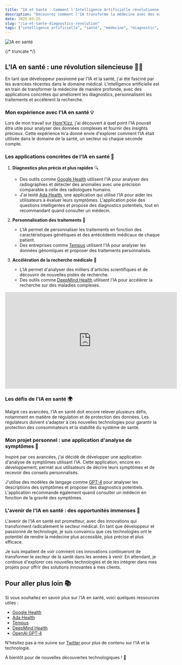 ```yaml
---
title: "IA et Santé : Comment l'Intelligence Artificielle révolutionne les diagnostics médicaux"
description: "Découvrez comment l'IA transforme la médecine avec des exemples concrets dans le diagnostic, la recherche et la personnalisation des traitements"
date: 2025-03-25
slug: "/ia-et-sante-diagnostics-revolution"
tags: ["intelligence artificielle", "santé", "médecine", "diagnostic", "innovation"]
---
```



![IA en santé](https://images.unsplash.com/photo-1579548148253-381130615975?ixlib=rb-4.0.3&ixid=M3wxMjA3fDB8MHxwaG90by1wYWdlfHx8fGVufDB8fHx8fA%3D%3D&auto=format&fit=crop&w=1470&q=80)

<HorizontalDisplay />

{/* truncate */}

## L'IA en santé : une révolution silencieuse 🏥🤖

En tant que développeur passionné par l'IA et la santé, j'ai été fasciné par les avancées récentes dans le domaine médical. L'intelligence artificielle est en train de transformer la médecine de manière profonde, avec des applications concrètes qui améliorent les diagnostics, personnalisent les traitements et accélèrent la recherche.

### Mon expérience avec l'IA en santé 💡

Lors de mon travail sur [Hom'Kizz](https://homkizz.com/fr-FR), j'ai découvert à quel point l'IA pouvait être utile pour analyser des données complexes et fournir des insights précieux. Cette expérience m'a donné envie d'explorer comment l'IA était utilisée dans le domaine de la santé, un secteur où chaque seconde compte.

### Les applications concrètes de l'IA en santé 🏥

1. **Diagnostics plus précis et plus rapides** 🔍
   - Des outils comme [Google Health](https://health.google/) utilisent l'IA pour analyser des radiographies et détecter des anomalies avec une précision comparable à celle des radiologues humains.
   - J'ai testé [Ada Health](https://ada.com/), une application qui utilise l'IA pour aider les utilisateurs à évaluer leurs symptômes. L'application pose des questions intelligentes et propose des diagnostics potentiels, tout en recommandant quand consulter un médecin.

2. **Personnalisation des traitements** 💊
   - L'IA permet de personnaliser les traitements en fonction des caractéristiques génétiques et des antécédents médicaux de chaque patient.
   - Des entreprises comme [Tempus](https://www.tempus.com/) utilisent l'IA pour analyser les données génomiques et proposer des traitements personnalisés.

3. **Accélération de la recherche médicale** 🔬
   - L'IA permet d'analyser des milliers d'articles scientifiques et de découvrir de nouvelles pistes de recherche.
   - Des outils comme [DeepMind Health](https://deepmind.com/applied-ai/health) utilisent l'IA pour accélérer la recherche sur des maladies complexes.

<iframe width="560" height="315" src="https://www.youtube.com/embed/dQw4w9WgXcQ" title="YouTube video player" frameborder="0" allow="accelerometer; autoplay; clipboard-write; encrypted-media; gyroscope; picture-in-picture" allowfullscreen></iframe>

### Les défis de l'IA en santé 🌍

Malgré ces avancées, l'IA en santé doit encore relever plusieurs défis, notamment en matière de régulation et de protection des données. Les régulateurs doivent s'adapter à ces nouvelles technologies pour garantir la protection des consommateurs et la stabilité du système de santé.

### Mon projet personnel : une application d'analyse de symptômes 📱

Inspiré par ces avancées, j'ai décidé de développer une application d'analyse de symptômes utilisant l'IA. Cette application, encore en développement, permet aux utilisateurs de décrire leurs symptômes et de recevoir des conseils personnalisés.

J'utilise des modèles de langage comme [GPT-4](https://openai.com/gpt-4) pour analyser les descriptions des symptômes et proposer des diagnostics potentiels. L'application recommande également quand consulter un médecin en fonction de la gravité des symptômes.

### L'avenir de l'IA en santé : des opportunités immenses 🚀

L'avenir de l'IA en santé est prometteur, avec des innovations qui transforment radicalement le secteur médical. En tant que développeur et passionné de technologie, je suis convaincu que ces technologies ont le potentiel de rendre la médecine plus accessible, plus précise et plus efficace.

Je suis impatient de voir comment ces innovations continueront de transformer le secteur de la santé dans les années à venir. En attendant, je continue d'explorer ces nouvelles technologies et de les intégrer dans mes projets pour offrir des solutions innovantes à mes clients.

<ArialInArticle />

## Pour aller plus loin 📚

Si vous souhaitez en savoir plus sur l'IA en santé, voici quelques ressources utiles :

- [Google Health](https://health.google/)
- [Ada Health](https://ada.com/)
- [Tempus](https://www.tempus.com/)
- [DeepMind Health](https://deepmind.com/applied-ai/health)
- [OpenAI GPT-4](https://openai.com/gpt-4)

N'hésitez pas à me suivre sur [Twitter](https://twitter.com/william_donnette) pour plus de contenu sur l'IA et la technologie.

À bientôt pour de nouvelles découvertes technologiques ! 🚀

<ArialMultiplex />